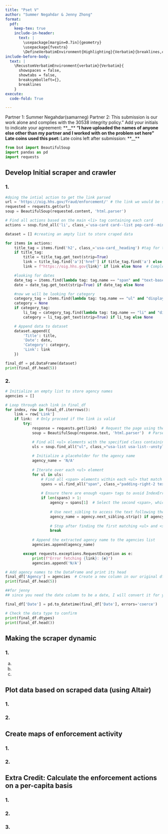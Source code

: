 ```yaml
---
title: "Pset V"
author: "Summer Negahdar & Jenny Zhong"
format: 
  pdf:
    keep-tex: true
    include-in-header: 
      text: |
        \usepackage[margin=0.7in]{geometry}
        \usepackage{fvextra}
        \DefineVerbatimEnvironment{Highlighting}{Verbatim}{breaklines,commandchars=\\\{\}}
include-before-body:
  text: |
    \RecustomVerbatimEnvironment{verbatim}{Verbatim}{
      showspaces = false,
      showtabs = false,
      breaksymbolleft={},
      breaklines
    }
execute:
  code-fold: True

---
```

Partner 1: Summer Negahdar(samarneg)
Partner 2: 
This submission is our work alone and complies with the 30538 integrity policy.” Add
your initials to indicate your agreement: **__** **__**
“I have uploaded the names of anyone else other than my partner and I worked with on
the problem set here”
Late coins used this pset: **__** Late coins left after submission: **__**

```python
from bs4 import BeautifulSoup
import pandas as pd
import requests

```

## Develop Initial scraper and crawler

### 1.

```python
#doing the intial action to get the link parsed
url = 'https://oig.hhs.gov/fraud/enforcement/' # the link we would be scraping
requested = requests.get(url) 
soup = BeautifulSoup(requested.content, 'html.parser')

# Find all actions based on the main <li> tag containing each card
actions = soup.find_all('li', class_='usa-card card--list pep-card--minimal mobile:grid-col-12')

dataset = [] #creating an ampty list to store craped data

for items in actions:
    title_tag = items.find('h2', class_='usa-card__heading') #tag for the title of enforcement is h2
    if title_tag:
        title = title_tag.get_text(strip=True)  
        link = title_tag.find('a')['href'] if title_tag.find('a') else None #the tag for hyperlinks
        link = f"https://oig.hhs.gov{link}" if link else None  # Complete relative link

    #looking for dates
    date_tag = items.find(lambda tag: tag.name == "span" and "text-base-dark" in tag.get("class", []) and "padding-right-105" in tag.get("class", []))
    date = date_tag.get_text(strip=True) if date_tag else None

    #now we will be looking for category
    category_tag = items.find(lambda tag: tag.name == "ul" and "display-inline" in tag.get("class", []) and "add-list-reset" in tag.get("class", []))
    category = None
    if category_tag:
        li_tag = category_tag.find(lambda tag: tag.name == "li" and "display-inline-block" in tag.get("class", []) and "usa-tag" in tag.get("class", []))
        category = li_tag.get_text(strip=True) if li_tag else None

    # Append data to dataset
    dataset.append({
        'Title': title, 
        'Date': date, 
        'Category': category, 
        'Link': link 
    })

final_df = pd.DataFrame(dataset)
print(final_df.head(5))
```

### 2.

```python
# Initialize an empty list to store agency names
agencies = []

# Loop through each link in final_df
for index, row in final_df.iterrows():
    link = row['Link']
    if link:  # Only proceed if the link is valid
        try:
            response = requests.get(link)  # Request the page using the link
            soup = BeautifulSoup(response.text, 'html.parser')  # Parse the content of the page

            # Find all <ul> elements with the specified class containing the agency details
            uls = soup.find_all("ul", class_="usa-list usa-list--unstyled margin-y-2")
            
            # Initialize a placeholder for the agency name
            agency_name = 'N/A'
            
            # Iterate over each <ul> element
            for ul in uls:
                # Find all <span> elements within each <ul> that match the class
                spans = ul.find_all("span", class_="padding-right-2 text-base")
                
                # Ensure there are enough <span> tags to avoid IndexError
                if len(spans) > 1:
                    agency = spans[1]  # Select the second <span>, which contains "Agency:"
                    
                    # Use next_sibling to access the text following the <span>
                    agency_name = agency.next_sibling.strip() if agency.next_sibling else 'N/A'
                    
                    # Stop after finding the first matching <ul> and <span> structure
                    break
            
            # Append the extracted agency name to the agencies list
            agencies.append(agency_name)

        except requests.exceptions.RequestException as e:
            print(f"Error fetching {link}: {e}")
            agencies.append('N/A')

# Add agency names to the DataFrame and print its head
final_df['Agency'] = agencies  # Create a new column in our original df called Agency
print(final_df.head(5))
```

```python
##for jenny
## since you need the date column to be a date, I will convert it for you

final_df['Date'] = pd.to_datetime(final_df['Date'], errors='coerce')

# Check the data type to confirm
print(final_df.dtypes)
print(final_df.head())
```



## Making the scraper dynamic

### 1.






a.


b.


c.

## Plot data based on scraped data (using Altair)


### 1.



### 2.




## Create maps of enforcement activity


### 1.


### 2.




## Extra Credit: Calculate the enforcement actions on a per-capita basis

### 1.



### 2.



### 3.













